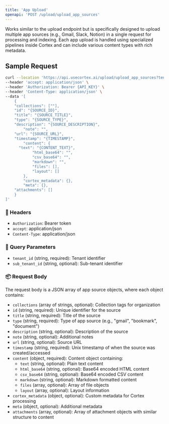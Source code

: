 ```yaml
---
title: 'App Upload'
openapi: 'POST /upload/upload_app_sources'
---
```


Works similar to the upload endpoint but is specifically designed to upload multiple app sources (e.g., Gmail, Slack, Notion) in a single request for processing and indexing. 
Each app upload is handled using specialized pipelines inside Cortex and can include various content types with rich metadata.

## Sample Request

```bash
curl --location 'https://api.usecortex.ai/upload/upload_app_sources?tenant_id={TENANT_ID}&sub_tenant_id={SUB_TENANT_ID}' \
--header 'accept: application/json' \
--header 'Authorization: Bearer {API_KEY}' \
--header 'Content-Type: application/json' \
--data '[
    {
    "collections": [""],
    "id": "{SOURCE_ID}",
    "title": "{SOURCE_TITLE}",
    "type": "{SOURCE_TYPE}",
    "description": "{SOURCE_DESCRIPTION}",
        "note": "",
    "url": "{SOURCE_URL}",
    "timestamp": "{TIMESTAMP}",
        "content": {
      "text": "{CONTENT_TEXT}",
            "html_base64": "",
            "csv_base64": "",
            "markdown": "",
            "files": [],
            "layout": []
        },
        "cortex_metadata": {},
        "meta": {},
    "attachments": []
    }
]'
```

### 🔐 Headers
- `Authorization`: Bearer token
- `accept`: application/json
- `Content-Type`: application/json

### 🧾 Query Parameters
- `tenant_id` (string, required): Tenant identifier
- `sub_tenant_id` (string, optional): Sub-tenant identifier

### 📦 Request Body
The request body is a JSON array of app source objects, where each object contains:

- `collections` (array of strings, optional): Collection tags for organization
- `id` (string, required): Unique identifier for the source
- `title` (string, required): Title of the source
- `type` (string, required): Type of app source (e.g., "gmail", "bookmark", "document")
- `description` (string, optional): Description of the source
- `note` (string, optional): Additional notes
- `url` (string, optional): Source URL
- `timestamp` (string, required): Unix timestamp of when the source was created/accessed
- `content` (object, required): Content object containing:
  - `text` (string, optional): Plain text content
  - `html_base64` (string, optional): Base64 encoded HTML content
  - `csv_base64` (string, optional): Base64 encoded CSV content
  - `markdown` (string, optional): Markdown formatted content
  - `files` (array, optional): Array of file objects
  - `layout` (array, optional): Layout information
- `cortex_metadata` (object, optional): Custom metadata for Cortex processing
- `meta` (object, optional): Additional metadata
- `attachments` (array, optional): Array of attachment objects with similar structure to content
